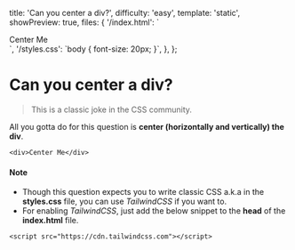   title: 'Can you center a div?',
  difficulty: 'easy',
  template: 'static',
  showPreview: true,
  files: {
    '/index.html': `<!DOCTYPE html>
<html>

<head>
  <title>Parcel Sandbox</title>
  <meta charset="UTF-8" />
  <link rel="stylesheet" href="/styles.css" />
</head>

<body>
  <div>Center Me</div>
</body>

</html>`,
    '/styles.css': `body {
      font-size: 20px;
    }`,
  },
};

# Can you center a div?

> This is a classic joke in the CSS community.

All you gotta do for this question is **center (horizontally and vertically) the div**.

```
<div>Center Me</div>
```

#### Note

- Though this question expects you to write classic CSS a.k.a in the **styles.css** file, you can use _TailwindCSS_ if you want to.
- For enabling _TailwindCSS_, just add the below snippet to the **head** of the **index.html** file.

```
<script src="https://cdn.tailwindcss.com"></script>
```
